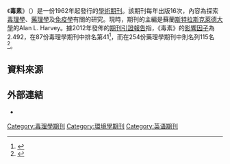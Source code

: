 {{Infobox journal
| title = 毒素<br/>Toxicon
| editor = Alan L. Harvey
| discipline = [[毒理學|毒理學]]
| language     = [[英文|英文]]
| formernames =
| abbreviation = Toxicon
| publisher = [[Elsevier|Elsevier]]
| country =
| frequency = 16期/年
| history = 1962年至今
| openaccess =
| license =
| impact = 2.492
| impact-year = 2014
| website = http://www.elsevier.com/wps/find/journaldescription.cws_home/259/description
| link1 = http://www.sciencedirect.com/science/journal/00410101
| link1-name = 線上觀看
| link2 = http://www.toxinology.org/Toxicon.htm
| link2-name = 線上閱讀
| JSTOR =
| OCLC = 1767658
| LCCN =
| CODEN = TOXIA6
| ISSN = 0041-0101
| eISSN = 1879-3150
}}

《'''毒素'''》（{{lang|en|Toxicon}}）是一份1962年起發行的[[學術期刊|學術期刊]]。該期刊每年出版16次，內容為探索[[毒理學|毒理學]]、[[藥理學|藥理學]]及[[免疫學|免疫學]]有關的研究。現時，期刊的主編是蘇蘭[[斯特拉斯克萊德大學|斯特拉斯克萊德大學]]的Alan L. Harvey。據2012年發佈的[[期刊引證報告|期刊引證報告]]指，《毒素》的[[影響因子|影響因子]]為2.492，在87份毒理學期刊中排名第41<ref>{{cite book |year=2015 |chapter=Journals Ranked by Impact: Toxicology |title=2014 Journal Citation Reports |publisher=Thomson Reuters |edition= Sciences |accessdate= |work=Web of Science |postscript=.}}</ref>，而在254份藥理學期刊中則名列115名<ref>{{cite book |year=2015 |chapter=Journals Ranked by Impact: Pharmacology & Pharmacy |title=2014 Journal Citation Reports |publisher=Thomson Reuters |edition= Sciences |accessdate= |work=Web of Science |postscript=.}}</ref>。

== 資料來源 ==
{{reflist}}

== 外部連結 ==
* {{Official|1=http://www.elsevier.com/wps/find/journaldescription.cws_home/259/description}}

[[Category:毒理學期刊|Category:毒理學期刊]]
[[Category:環境學期刊|Category:環境學期刊]]
[[Category:英语期刊|Category:英语期刊]]